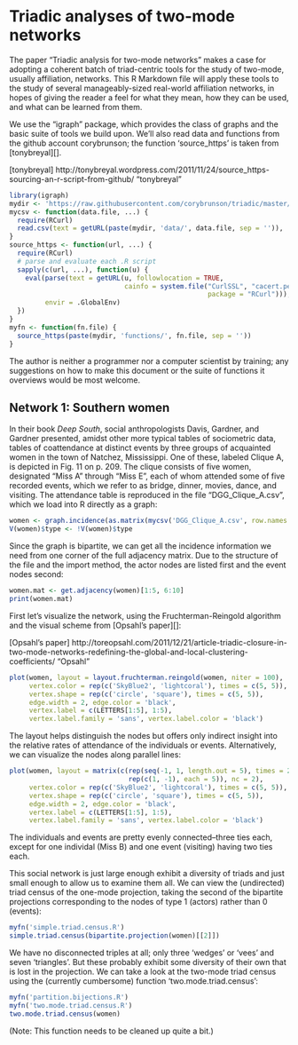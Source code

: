 Triadic analyses of two-mode networks
=====================================

The paper "Triadic analysis for two-mode networks" makes a case for adopting a coherent batch of triad-centric tools for the study of two-mode, usually affiliation, networks. This R Markdown file will apply these tools to the study of several manageably-sized real-world affiliation networks, in hopes of giving the reader a feel for what they mean, how they can be used, and what can be learned from them.

We use the "igraph" package, which provides the class of graphs and the basic suite of tools we build upon. We'll also read data and functions from the github account corybrunson; the function 'source_https' is taken from [tonybreyal][].

[tonybreyal] http://tonybreyal.wordpress.com/2011/11/24/source_https-sourcing-an-r-script-from-github/ "tonybreyal"

```r
library(igraph)
mydir <- 'https://raw.githubusercontent.com/corybrunson/triadic/master/'
mycsv <- function(data.file, ...) {
  require(RCurl)
  read.csv(text = getURL(paste(mydir, 'data/', data.file, sep = '')), ...)
}
source_https <- function(url, ...) {
  require(RCurl)
  # parse and evaluate each .R script
  sapply(c(url, ...), function(u) {
    eval(parse(text = getURL(u, followlocation = TRUE,
                             cainfo = system.file("CurlSSL", "cacert.pem",
                                                  package = "RCurl"))),
         envir = .GlobalEnv)
  })
}
myfn <- function(fn.file) {
  source_https(paste(mydir, 'functions/', fn.file, sep = ''))
}
```

The author is neither a programmer nor a computer scientist by training; any suggestions on how to make this document or the suite of functions it overviews would be most welcome.

## Network 1: Southern women

In their book *Deep South*, social anthropologists Davis, Gardner, and Gardner presented, amidst other more typical tables of sociometric data, tables of coattendance at distinct events by three groups of acquainted women in the town of Natchez, Mississippi. One of these, labeled Clique A, is depicted in Fig. 11 on p. 209. The clique consists of five women, designated "Miss A" through "Miss E", each of whom attended some of five recorded events, which we refer to as bridge, dinner, movies, dance, and visiting. The attendance table is reproduced in the file "DGG\_Clique\_A.csv", which we load into R directly as a graph:

```r
women <- graph.incidence(as.matrix(mycsv('DGG_Clique_A.csv', row.names = 1)))
V(women)$type <- !V(women)$type
```

Since the graph is bipartite, we can get all the incidence information we need from one corner of the full adjacency matrix. Due to the structure of the file and the import method, the actor nodes are listed first and the event nodes second:

```r
women.mat <- get.adjacency(women)[1:5, 6:10]
print(women.mat)
```

First let's visualize the network, using the Fruchterman-Reingold algorithm and the visual scheme from [Opsahl's paper][]:

[Opsahl's paper] http://toreopsahl.com/2011/12/21/article-triadic-closure-in-two-mode-networks-redefining-the-global-and-local-clustering-coefficients/ "Opsahl"

```r
plot(women, layout = layout.fruchterman.reingold(women, niter = 100),
     vertex.color = rep(c('SkyBlue2', 'lightcoral'), times = c(5, 5)),
     vertex.shape = rep(c('circle', 'square'), times = c(5, 5)),
     edge.width = 2, edge.color = 'black',
     vertex.label = c(LETTERS[1:5], 1:5),
     vertex.label.family = 'sans', vertex.label.color = 'black')
```

The layout helps distinguish the nodes but offers only indirect insight into the relative rates of attendance of the individuals or events. Alternatively, we can visualize the nodes along parallel lines:

```r
plot(women, layout = matrix(c(rep(seq(-1, 1, length.out = 5), times = 2),
                              rep(c(1, -1), each = 5)), nc = 2),
     vertex.color = rep(c('SkyBlue2', 'lightcoral'), times = c(5, 5)),
     vertex.shape = rep(c('circle', 'square'), times = c(5, 5)),
     edge.width = 2, edge.color = 'black',
     vertex.label = c(LETTERS[1:5], 1:5),
     vertex.label.family = 'sans', vertex.label.color = 'black')
```

The individuals and events are pretty evenly connected--three ties each, except for one individal (Miss B) and one event (visiting) having two ties each.

This social network is just large enough exhibit a diversity of triads and just small enough to allow us to examine them all. We can view the (undirected) triad census of the one-mode projection, taking the second of the bipartite projections corresponding to the nodes of type 1 (actors) rather than 0 (events):

```r
myfn('simple.triad.census.R')
simple.triad.census(bipartite.projection(women)[[2]])
```

We have no disconnected triples at all; only three 'wedges' or 'vees' and seven 'triangles'. But these probably exhibit some diversity of their own that is lost in the projection. We can take a look at the two-mode triad census using the (currently cumbersome) function 'two.mode.triad.census':

```r
myfn('partition.bijections.R')
myfn('two.mode.triad.census.R')
two.mode.triad.census(women)
```

(Note: This function needs to be cleaned up quite a bit.)